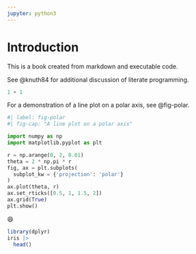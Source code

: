 ```yaml
---
jupyter: python3
---
```


# Introduction

This is a book created from markdown and executable code.

See @knuth84 for additional discussion of literate programming.

```python
1 + 1
```

For a demonstration of a line plot on a polar axis, see @fig-polar.

```python
#| label: fig-polar
#| fig-cap: "A line plot on a polar axis"

import numpy as np
import matplotlib.pyplot as plt

r = np.arange(0, 2, 0.01)
theta = 2 * np.pi * r
fig, ax = plt.subplots(
  subplot_kw = {'projection': 'polar'} 
)
ax.plot(theta, r)
ax.set_rticks([0.5, 1, 1.5, 2])
ax.grid(True)
plt.show()
```

😄

```r
library(dplyr)
iris |>
  head()
```
